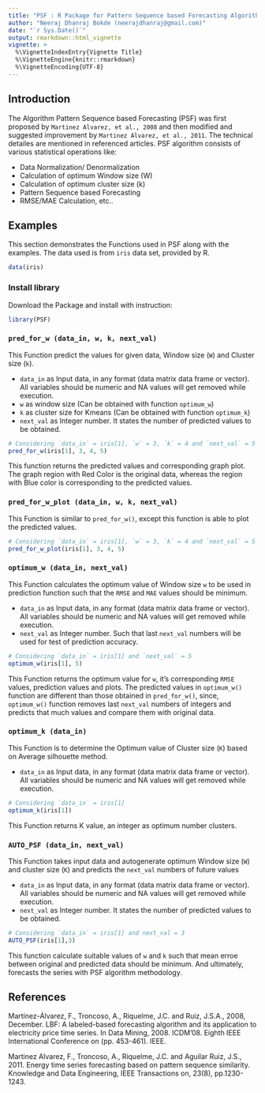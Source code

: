 ---
title: "PSF : R Package for Pattern Sequence based Forecasting Algorithm"
author: "Neeraj Dhanraj Bokde (neerajdhanraj@gmail.com)"
date: "`r Sys.Date()`"
output: rmarkdown::html_vignette
vignette: >
  %\VignetteIndexEntry{Vignette Title}
  %\VignetteEngine{knitr::rmarkdown}
  %\VignetteEncoding{UTF-8}
---

## Introduction

The Algorithm Pattern Sequence based Forecasting (PSF) was first proposed by `Martinez Alvarez, et al., 2008` and then modified and suggested improvement by `Martinez Alvarez, et al., 2011`.  The technical detailes are mentioned in referenced articles. PSF algorithm consists of various statistical operations like:

- Data Normalization/ Denormalization
- Calculation of optimum Window size (W)
- Calculation of optimum cluster size (k)
- Pattern Sequence based Forecasting
- RMSE/MAE Calculation, etc..


## Examples

This section demonstrates the Functions used in PSF along with the examples.
The data used is from `iris` data set, provided by R.

```{r, echo=FALSE, results='asis'}
data(iris)
```


### Install library

Download the Package and install with instruction:

```{r}
library(PSF)
```



### `pred_for_w (data_in, w, k, next_val)`

This Function predict the values for given data, Window size (`W`) and Cluster size (`k`).

- `data_in` as Input data, in any format (data matrix data frame or vector). All variables should be numeric and NA values will get removed while execution.
- `w` as window size (Can be obtained with function `optimum_w`)
- `k` as cluster size for Kmeans (Can be obtained with function `optimum_k`)
- `next_val` as Integer number. It states the number of predicted values to be obtained.

```{r}
# Considering `data_in` = iris[1], `w` = 3, `k` = 4 and `next_val` = 5
pred_for_w(iris[1], 3, 4, 5)
```

This function returns the predicted values and corresponding graph plot. 
The graph region with Red Color is the original data, whereas the region with Blue color is corresponding to the predicted values.



### `pred_for_w_plot (data_in, w, k, next_val)`

This Function is similar to `pred_for_w()`, except this function is able to plot the predicted values.

```{r}
# Considering `data_in` = iris[1], `w` = 3, `k` = 4 and `next_val` = 5
pred_for_w_plot(iris[1], 3, 4, 5)
```



### `optimum_w (data_in, next_val)`

This Function calculates the optimum value of Window size `w` to be used in prediction function such that the `RMSE` and `MAE` values should be minimum.

- `data_in` as Input data, in any format (data matrix data frame or vector). All variables should be numeric and NA values will get removed while execution.
- `next_val` as Integer number. Such that last `next_val` numbers will be used for test of prediction accuracy.

```{r}
# Considering `data_in` = iris[1] and `next_val` = 5
optimum_w(iris[1], 5)
```

This Function returns the optimum value for `w`, it's corresponding `RMSE` values, prediction values and plots. The predicted values in `optimum_w()` function are different than those obtained in `pred_for_w()`, since, `optimum_w()` function removes last `next_val` numbers of integers and predicts that much values and compare them with original data.




### `optimum_k (data_in)`

This Function is to determine the Optimum value of Cluster size (`K`) based on Average silhouette method.

- `data_in` as Input data, in any format (data matrix data frame or vector). All variables should be numeric and NA values will get removed while execution.

```{r}
# Considering `data_in` = iris[1] 
optimum_k(iris[1])
```
This Function returns K value, an integer as optimum number clusters.




### `AUTO_PSF (data_in, next_val)`

This Function takes input data and autogenerate optimum Window size (`W`) and cluster size (`K`) and predicts the `next_val` numbers of future values

- `data_in` as Input data, in any format (data matrix data frame or vector). All variables should be numeric and NA values will get removed while execution.
- `next_val` as Integer number. It states the number of predicted values to be obtained.


```{r}
# Considering `data_in` = iris[1] and next_val = 3
AUTO_PSF(iris[1],3)
```

This function calculate suitable values of `w` and `k` such that mean erroe between original and predicted data should be minimum. And ultimately, forecasts the series with PSF algorithm methodology.




## References

Martínez-Álvarez, F., Troncoso, A., Riquelme, J.C. and Ruiz, J.S.A., 2008, December. LBF: A labeled-based forecasting algorithm and its application to electricity price time series. In Data Mining, 2008. ICDM'08. Eighth IEEE International Conference on (pp. 453-461). IEEE.

Martinez Alvarez, F., Troncoso, A., Riquelme, J.C. and Aguilar Ruiz, J.S., 2011. Energy time series forecasting based on pattern sequence similarity. Knowledge and Data Engineering, IEEE Transactions on, 23(8), pp.1230-1243.

